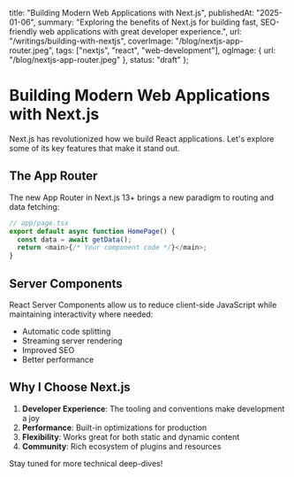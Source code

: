   title: "Building Modern Web Applications with Next.js",
  publishedAt: "2025-01-06",
  summary: "Exploring the benefits of Next.js for building fast, SEO-friendly web applications with great developer experience.",
  url: "/writings/building-with-nextjs",
  coverImage: "/blog/nextjs-app-router.jpeg",
  tags: ["nextjs", "react", "web-development"],
  ogImage: {
    url: "/blog/nextjs-app-router.jpeg"
  },
  status: "draft"
};

# Building Modern Web Applications with Next.js

Next.js has revolutionized how we build React applications. Let's explore some of its key features that make it stand out.

## The App Router

<Cool />
The new App Router in Next.js 13+ brings a new paradigm to routing and data fetching:

```typescript
// app/page.tsx
export default async function HomePage() {
  const data = await getData();
  return <main>{/* Your component code */}</main>;
}
```

## Server Components

React Server Components allow us to reduce client-side JavaScript while maintaining interactivity where needed:

- Automatic code splitting
- Streaming server rendering
- Improved SEO
- Better performance

## Why I Choose Next.js

1. **Developer Experience**: The tooling and conventions make development a joy
2. **Performance**: Built-in optimizations for production
3. **Flexibility**: Works great for both static and dynamic content
4. **Community**: Rich ecosystem of plugins and resources

Stay tuned for more technical deep-dives! 